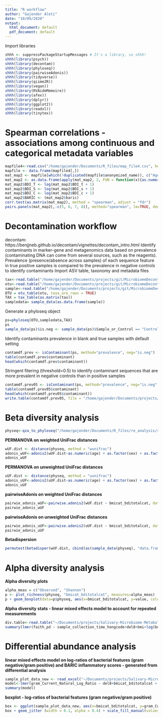 ```yaml
---
title: "R workflow"
author: "Gajender Aleti"
date: "10/09/2020"
output:
  html_document: default
  pdf_document: default
---
```


Import libraries
```r
shhh <- suppressPackageStartupMessages # It's a library, so shhh!
shhh(library(psych))
shhh(library(decontam))
shhh(library(phyloseq))
shhh(library(pairwiseAdonis))
shhh(library(tidyverse))
shhh(library(qiime2R))
shhh(library(vegan))
shhh(library(RVAideMemoire))
shhh(library(afex))
shhh(library(dplyr))
shhh(library(ggplot2))
shhh(library(readxl))
shhh(library(tinytex))
```

# Spearman correlations - associations among continuous and categorical metadata variables
```r
mapfile4<-read.csv("/home/gajender/Documents/R_files/map_file4.csv", header=T, sep=",", row.names=1)
mapfile <- data.frame(mapfile4[,])
mat_map2 <- mapfile[which(!duplicated(mapfile$anonymized_name)), c("Age", "BMI", "Total_fat", "Trunk_fat", "BDI_t", "BDI_s", "BDI_c", "baric")]
mat_map2 <- as.data.frame(apply(mat_map2, 2, FUN = function(x){as.numeric(as.character(x))}))
mat_map2$BDI_T <- log(mat_map2$BDI_t + 1)
mat_map2$BDI_S <- log(mat_map2$BDI_s + 1)
mat_map2$BDI_C <- log(mat_map2$BDI_c + 1)
mat_map2$BARIC <- (mat_map2$baric)
corr.test(as.matrix(mat_map2), method = "spearman", adjust = "fdr")
pairs.panels(mat_map2[,-c(5, 6, 7, 8)], method="spearman", lm=TRUE, density=TRUE, ellipses=F, stars=T, cex.labels=1, cex=1)
```

# Decontamination workflow
decontam: https://benjjneb.github.io/decontam/vignettes/decontam_intro.html
Identify contaminants in marker-gene and metagenomics data based on prevalence (contaminating DNA can come from several sources, such as the reagents). Prevalence (presence/absence across samples) of each sequence feature in true positive samples is compared to the prevalence in negative controls to identify contaminants
Import ASV table, taxonomy and metadata files
```r
tax<-read.table("/home/gajender/Documents/projects/git/MicrobiomeDecontamination/taxonomy.tsv", sep= "\t", header=T, row.names=1)
otu<-read.table("/home/gajender/Documents/projects/git/MicrobiomeDecontamination/feature-table.txt", sep= "\t", header=T, row.names=1)
sample<-read.table("/home/gajender/Documents/projects/git/MicrobiomeDecontamination/metadata.txt", sep= "\t", header=T, row.names=1)
OTU = otu_table(otu, taxa_are_rows = TRUE)
TAX = tax_table(as.matrix(tax))
sampledata= sample_data(as.data.frame(sample))
```
Generate a phyloseq object
```r
ps=phyloseq(OTU,sampledata,TAX)
ps
sample_data(ps)$is.neg <- sample_data(ps)$Sample_or_Control == "Control Sample"
```
Identify contaminants prevalence in blank and true samples with default setting
```r
contamdf.prev <- isContaminant(ps, method="prevalence", neg="is.neg")
table(contamdf.prev$contaminant)
head(which(contamdf.prev$contaminant))
```
Stringent fitering (threshold=0.5) to identify contaminant sequences that are more prevalent in negative controls than in positive samples
```r
contamdf.prev05 <- isContaminant(ps, method="prevalence", neg="is.neg", threshold=0.5)
table(contamdf.prev05$contaminant)
head(which(contamdf.prev05$contaminant))
write.table(contamdf.prev05, file = "/home/gajender/Documents/projects/git/MicrobiomeDecontamination/contaminant_features-to-filter-out.txt", sep = "\t", row.names = TRUE, col.names = NA)
```

# Beta diversity analysis
```r
physeq<-qza_to_phyloseq("/home/gajender/Documents/R_files/re_analysis/sample-decontam-filtered-table.qza", "/home/gajender/Documents/R_files/re_analysis/rooted-tree.qza", "/home/gajender/Documents/R_files/re_analysis/taxonomy.qza","/home/gajender/Documents/R_files/re_analysis/metadata-Hong3.csv")
```
**PERMANOVA on weighted UniFrac distances**
```r
wUF.dist <- distance(physeq, method = "wunifrac")
adonis_wUF<-adonis2(wUF.dist~as.numeric(age) + as.factor(sex) + as.factor(race) + as.factor(sample_collection_time_hongcode) + as.numeric(del8) + as.factor(bmicategory) + + as.factor(bditotalcategory) + as.factor(bmicat_bditotalcat), strata = physeq$anonymized_name, data=as(sample_data(physeq), "data.frame"), by="terms", permutations=999)
adonis_wUF
```
**PERMANOVA on unweighted UniFrac distances**
```r
uUF.dist <- distance(physeq, method = "uunifrac")
adonis_uUF<-adonis2(uUF.dist~as.numeric(age) + as.factor(sex) + as.factor(race) + as.factor(sample_collection_time_hongcode) + as.numeric(del8) + as.factor(bmicategory) + + as.factor(bditotalcategory) + as.factor(bmicat_bditotalcat), strata = physeq$anonymized_name, data=as(sample_data(physeq), "data.frame"), by="terms", permutations=999)
adonis_uUF
```
**pairwiseAdonis on weighted UniFrac distances**
```r
pairwie_adonis_wUF<-pairwise.adonis2(wUF.dist ~ bmicat_bditotalcat, data = as(sample_data(physeq), "data.frame"), permutations = 999, by='terms', p.adjust.methods = "BH")
pairwie_adonis_wUF
```
**pairwiseAdonis on unweighted UniFrac distances**
```r
pairwie_adonis_uUF<-pairwise.adonis2(uUF.dist ~ bmicat_bditotalcat, data = as(sample_data(physeq), "data.frame"), permutations = 999, by='terms', p.adjust.methods = "BH")
pairwie_adonis_uUF
```
**Betadispersion**
```r
permutest(betadisper(wUF.dist, cbind(as(sample_data(physeq), "data.frame")$ bmicat_bditotalcat), bias.adjust=T), pairwise=T, permutations=999, strata = anonymized_name)
```
# Alpha diversity analysis
**Alpha diversity plots**
```r
alpha_meas = c("Observed", "Shannon")
p <- plot_richness(physeq, "bmicat_bditotalcat", measures=alpha_meas)
p + geom_boxplot(data=p$physeq, aes(x=bmicat_bditotalcat, y=value, color=NULL), alpha=0.1)
```

**Alpha diversity stats - linear mixed effects model to account for repeated measurements**
```r
div.table<-read.table("~/Documents/projects/Salivary-Microbiome-Metabolome/Gajender-Analyses/Hong-Saliva-Microbiome/Analyses-01112019/diversity.csv", header=T, sep="\t", row.names=1)
summary(lmer(faith_pd ~ sample_collection_time_hongcode+del8+bmi+log(bdi_total3+1) + bmicat_bditotalcat + (1|anonymized_name), data = div.table))
```
# Differential abundance analysis
**linear mixed effects model on log-ratios of bacterial features (gram negative/gram positive) and BARIC inflammatory scores - generated from differential analysis**
```r
sample_plot_data_new <- read_excel("~/Documents/projects/Salivary-Microbiome-Metabolome/Gajender-Analyses/Manuscript05092020/sample_plot_data_new.xlsx", na = "null")
model<-lmer(gram_Current_Natural_Log_Ratio ~ del8+bmicat_bditotalcat + (1|anonymized_name), data = sample_plot_data_new)
summary(model)
```
**boxplot - log-ratios of bacterial features (gram negative/gram positive)**
```r
box <- ggplot(sample_plot_data_new, aes(x=bmicat_bditotalcat, y=gram_Current_Natural_Log_Ratio, fill=bmicat_bditotalcat)) + geom_boxplot(outlier.shape = NA) + theme_bw()
box + geom_jitter (width = 0.1, alpha = 0.4) + scale_fill_manual(values=c("#008c38", "#0000ff", "#d98d36", "#ff0000"))
```





